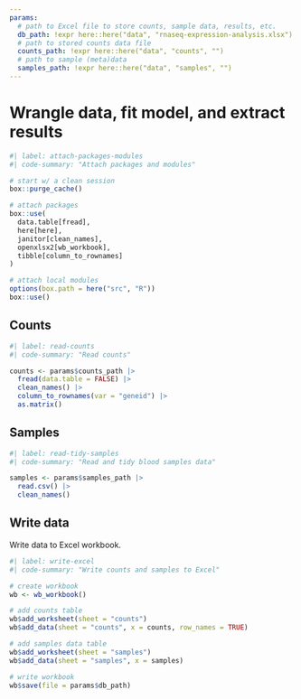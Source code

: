 ```yaml
---
params:
  # path to Excel file to store counts, sample data, results, etc.
  db_path: !expr here::here("data", "rnaseq-expression-analysis.xlsx")
  # path to stored counts data file
  counts_path: !expr here::here("data", "counts", "")
  # path to sample (meta)data
  samples_path: !expr here::here("data", "samples", "")
---
```


# Wrangle data, fit model, and extract results {.unnumbered}

```r
#| label: attach-packages-modules
#| code-summary: "Attach packages and modules"

# start w/ a clean session
box::purge_cache()

# attach packages
box::use(
  data.table[fread],
  here[here],
  janitor[clean_names],
  openxlsx2[wb_workbook],
  tibble[column_to_rownames]
)

# attach local modules
options(box.path = here("src", "R"))
box::use()
```


## Counts

```r
#| label: read-counts
#| code-summary: "Read counts"

counts <- params$counts_path |> 
  fread(data.table = FALSE) |> 
  clean_names() |> 
  column_to_rownames(var = "geneid") |> 
  as.matrix()
```


## Samples

```r
#| label: read-tidy-samples
#| code-summary: "Read and tidy blood samples data"

samples <- params$samples_path |>
  read.csv() |> 
  clean_names()
```


## Write data

Write data to Excel workbook.

```r
#| label: write-excel
#| code-summary: "Write counts and samples to Excel"

# create workbook
wb <- wb_workbook()

# add counts table
wb$add_worksheet(sheet = "counts")
wb$add_data(sheet = "counts", x = counts, row_names = TRUE)

# add samples data table
wb$add_worksheet(sheet = "samples")
wb$add_data(sheet = "samples", x = samples)

# write workbook
wb$save(file = params$db_path)
```
